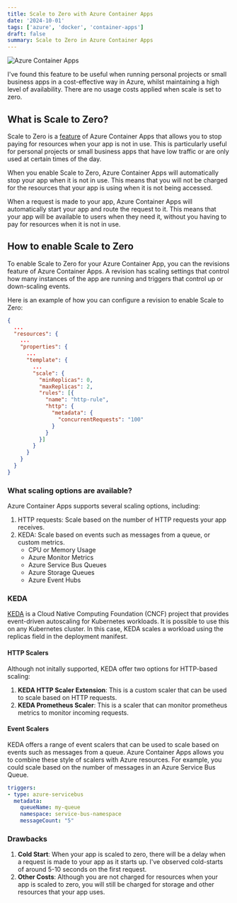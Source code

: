 ```yaml
---
title: Scale to Zero with Azure Container Apps
date: '2024-10-01'
tags: ['azure', 'docker', 'container-apps']
draft: false
summary: Scale to Zero in Azure Container Apps
---
```


![Azure Container Apps](/static/images/container-apps.png)

I've found this feature to be useful when running personal projects 
or small business apps in a cost-effective way in Azure, whilst maintaining a high level of availability.
There are no usage costs applied when scale is set to zero.

## What is Scale to Zero?

Scale to Zero is a [feature](https://learn.microsoft.com/en-us/azure/container-apps/scale-app?pivots=azure-resource-manager]) of Azure Container Apps that allows you to stop
paying for resources when your app is not in use. This is particularly useful
for personal projects or small business apps that have low traffic or are only
used at certain times of the day.

When you enable Scale to Zero, Azure Container Apps will automatically stop
your app when it is not in use. This means that you will not be charged for
the resources that your app is using when it is not being accessed.

When a request is made to your app, Azure Container Apps will automatically
start your app and route the request to it. This means that your app will
be available to users when they need it, without you having to pay for
resources when it is not in use.

## How to enable Scale to Zero

To enable Scale to Zero for your Azure Container App, you can the revisions
feature of Azure Container Apps. A revision has scaling settings that control 
how many instances of the app are running and triggers that control up or down-scaling events.

Here is an example of how you can configure a revision to enable Scale to Zero:

```json
{
  ...
  "resources": {
    ...
    "properties": {
      ...
      "template": {
        ...
        "scale": {
          "minReplicas": 0,
          "maxReplicas": 2,
          "rules": [{
            "name": "http-rule",
            "http": {
              "metadata": {
                "concurrentRequests": "100"
              }
            }
          }]
        }
      }
    }
  }
}
```
### What scaling options are available?

Azure Container Apps supports several scaling options, including:

1. HTTP requests: Scale based on the number of HTTP requests your app receives.
2. KEDA: Scale based on events such as messages from a queue, or custom metrics.
    -  CPU or Memory Usage
    -  Azure Monitor Metrics
    -  Azure Service Bus Queues
    -  Azure Storage Queues
    -  Azure Event Hubs

### KEDA

[KEDA](https://keda.sh/docs/1.5/concepts/scaling-deployments/) is a Cloud Native Computing Foundation (CNCF) project that provides event-driven autoscaling for Kubernetes workloads.
It is possible to use this on any Kubernetes cluster. In this case, KEDA scales a workload using the 
replicas field in the deployment manifest. 

#### HTTP Scalers
Although not initally supported, KEDA offer two options for HTTP-based scaling:

1. **KEDA HTTP Scaler Extension**: This is a custom scaler that can be used to scale based on HTTP requests.
2. **KEDA Prometheus Scaler**: This is a scaler that can monitor prometheus metrics to monitor incoming requests. 

#### Event Scalers

KEDA offers a range of event scalers that can be used to scale based on events such as messages from a queue. 
Azure Container Apps allows you to combine these style of scalers with Azure resources. 
For example, you could scale based on the number of messages in an Azure Service Bus Queue.

```yaml
triggers:
- type: azure-servicebus
  metadata:
    queueName: my-queue
    namespace: service-bus-namespace
    messageCount: "5"
```

### Drawbacks

1. **Cold Start**: When your app is scaled to zero, there will be a delay when a request is made to your app as it starts up. I've observed cold-starts of around 5-10 seconds on the first request.
2. **Other Costs**: Although you are not charged for resources when your app is scaled to zero, you will still be charged for storage and other resources that your app uses.